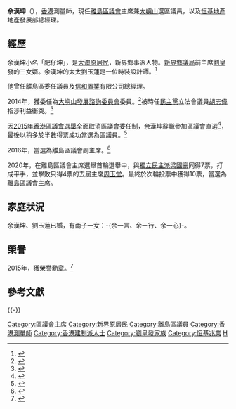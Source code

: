 {{Infobox_Officeholder
| honorific-prefix = 
| name             = 余漢坤
| native_name      = Randy Yu Hon-kwan
| honorific-suffix = [[榮譽勳章_(香港)|MH]] [[太平紳士|JP]] 議員
| image            = 
| imagesize        = 
| caption          = 
| office           = [[離島區議會|離島區議會]]主席
| term_start       = 2020年1月6日
| term_end         = 
| 1blankname       = [[民政事務專員|民政事務專員]]
| 1namedata        = [[李炳威|李炳威]]<br />[[楊蕙心|楊蕙心]]
| vicechairman1    = [[黃文漢|黃文漢]]
| predecessor1     = [[周玉堂|周玉堂]]
| successor1       = 
| office2          = [[離島區議會|離島區議會]]副主席
| term_start2      = 2016年1月4日
| term_end2        = 2019年12月31日
| chairman2        = [[周玉堂|周玉堂]]
| predecessor2     = [[周轉香|周轉香]]
| successor2       = [[黃文漢|黃文漢]]
| office3          = [[離島區議會|離島區議會]]議員 
| term_start3      = 2016年1月1日
| term_end3        = 
| predecessor3     = [[黃福根|黃福根]]
| successor3       = 
| constituency3    = [[大嶼山_(選區)|大嶼山]]
| majority3        = 1,895 (50.39%)(2015) <br> 2,873 (51.98%)(2019)
| term_start4      = 2008年1月1日
| term_end4        = 2015年12月31日
| constituency4    = 委任議員
| birth_date       = {{birth year and age|1962}}
| birth_place      = {{HKG-1959}}[[大澳|大澳]]
| death_date       =
| death_place      =
| nationality      = {{CHN-HKG}}
| residence = 
| spouse =
| party = 
| relations =
| children =
| alma_mater = 
| profession = 
| religion = 
| website = 
| educate = 
}}
'''余漢坤'''{{MH}}{{JP}}（{{lang-en|Randy Yu Hon-kwan}}），[[香港|香港]]測量師，現任[[離島區議會|離島區議會]]主席兼[[大嶼山_(選區)|大嶼山]]選區議員，以及[[恒基地產|恒基地產]]地產發展部總經理。

==經歷==
余漢坤小名「肥仔坤」，是[[大澳|大澳]][[新界原居民|原居民]]，新界鄉事派人物。[[新界鄉議局|新界鄉議局]]前主席[[劉皇發|劉皇發]]的三女婿。余漢坤的太太[[劉玉蓮|劉玉蓮]]是一位時裝設計師。<ref >{{Cite web| url = http://orientaldaily.on.cc/cnt/news/20141025/00176_120.html| title = 中環出更：行動失控 藍爺叫學生回家| work = 東方日報| date = 2014-10-25| accessdate = 2016-03-03| archive-date = 2019-10-03| archive-url = https://web.archive.org/web/20191003160858/https://orientaldaily.on.cc/cnt/news/20141025/00176_120.html| dead-url = no}}</ref>

他曾任離島區委任議員及[[信和置業|信和置業]]有限公司總經理。

2014年，獲委任為[[大嶼山發展諮詢委員會|大嶼山發展諮詢委員會]]委員。<ref >{{Cite web| url = http://www1.hkej.com/dailynews/politics/article/727811/大嶼山諮委逾半持物業土地| title = 大嶼山諮委逾半持物業土地信置余漢坤涉項目最多| work = 信報| date = 2014-05-15| accessdate = 2020-12-17| archive-date = 2019-07-22| archive-url = https://web.archive.org/web/20190722151732/http://www1.hkej.com/dailynews/politics/article/727811/%E5%A4%A7%E5%B6%BC%E5%B1%B1%E8%AB%AE%E5%A7%94%E9%80%BE%E5%8D%8A%E6%8C%81%E7%89%A9%E6%A5%AD%E5%9C%9F%E5%9C%B0| dead-url = no}}</ref>被時任[[民主黨_(香港)|民主黨]]立法會議員[[胡志偉_(政治人物)|胡志偉]]指涉利益衝突。<ref >{{Cite web| url = http://orientaldaily.on.cc/cnt/news/20140515/00176_045.html| title = 任大嶼山發展委員 劉皇發女婿遭質疑| work = - 東方日報| date = 2014-05-15| accessdate = 2016-03-03| archive-date = 2019-10-12| archive-url = https://web.archive.org/web/20191012190106/https://orientaldaily.on.cc/cnt/news/20140515/00176_045.html| dead-url = no}}</ref>

因[[2015年香港區議會選舉|2015年香港區議會選舉]]全面取消區議會委任制，余漢坤辭職參加區議會直選<ref >{{Cite web| url = http://the-sun.on.cc/cnt/news/20150326/00408_006.html| title = 政壇：搞搞政：余漢坤捨厚職心繫選戰？| work = 太陽報| date = 2015-03-26| accessdate = 2016-03-03| archive-date = 2017-02-22| archive-url = https://web.archive.org/web/20170222064915/http://the-sun.on.cc/cnt/news/20150326/00408_006.html| dead-url = no}}</ref>，最後以稍多於半數得票成功當選為區議員。<ref >{{Cite web| url = http://www.elections.gov.hk/dc2015/chi/results_islands.html?1457003910916| title = 2015區議會選舉| work = 政府新聞網| date = 2015-11-23| accessdate = 2016-03-03| archive-date = 2019-10-13| archive-url = https://web.archive.org/web/20191013205917/https://www.elections.gov.hk/dc2015/chi/results_islands.html?1457003910916| dead-url = no}}</ref>

2016年，當選為離島區議會副主席。<ref>{{Cite web| title = 十八區區議會選出主席及副主席| work = 香港政府新聞網| date = 2016-01-07| url = http://www.info.gov.hk/gia/general/201601/07/P201601070744.htm| accessdate = 2016-03-03| archive-date = 2019-10-30| archive-url = https://web.archive.org/web/20191030115851/https://www.info.gov.hk/gia/general/201601/07/P201601070744.htm| dead-url = no}}</ref>

2020年，在離島區議會主席選舉首輪選舉中，與[[泛民主派|獨立民主派]][[梁國豪|梁國豪]]同得7票，打成平手，並擊敗只得4票的去屆主席[[周玉堂|周玉堂]]。最終於次輪投票中獲得10票，當選為離島區議會主席。

==家庭狀況==
余漢坤、劉玉蓮已婚，有兩子一女：-{余一言、余一行、余一心}-。

==榮譽==
2015年，獲榮譽勳章。<ref>{{cite web|title=二○一五年授勳名單|url=http://www.info.gov.hk/gia/general/201507/01/P201506301033.htm|website=政府新聞網|date=2015-07-01|accessdate=2016-03-03|archive-date=2015-07-03|archive-url=https://web.archive.org/web/20150703024627/http://www.info.gov.hk/gia/general/201507/01/P201506301033.htm|dead-url=no}}</ref>

== 參考文獻 ==
{{Reflist}}

{{-}}
{{start box}}
{{s-par}}
{{s-before|[[黃福根|黃福根]]}}
{{s-title|[[離島區議會|離島區議會]]（[[大嶼山_(選區)|大嶼山選區]]）|2016年—}}
{{s-inc|rows=2}}
{{s-before|[[周玉堂|周玉堂]]}}
{{s-title|[[離島區議會|離島區議會主席]]|2020年—}}
{{s-before|[[周轉香|周轉香]]}}
{{s-title|[[離島區議會|離島區議會副主席]]|2016年—2019年}}
{{s-after|[[黃文漢|黃文漢]]}}
{{end}}
{{離島區議會議員 (2020-2023)}}

[[Category:區議會主席|Category:區議會主席]]
[[Category:新界原居民|Category:新界原居民]]
[[Category:離島區議員|Category:離島區議員]]
[[Category:香港測量師|Category:香港測量師]]
[[Category:香港建制派人士|Category:香港建制派人士]]
[[Category:劉皇發家族|Category:劉皇發家族]]
[[Category:恒基兆業|Category:恒基兆業]]
[[Category:余姓|H]]